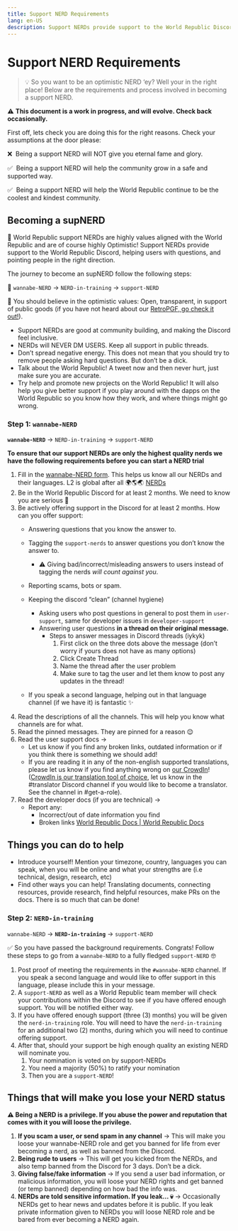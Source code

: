 ```yaml
---
title: Support NERD Requirements 
lang: en-US
description: Support NERDs provide support to the World Republic Discord, helping users with questions, and pointing people in the right direction. 
---
```


# Support NERD Requirements

> 💡 So you want to be an optimistic NERD ‘ey? Well your in the right place! Below are the requirements and process involved in becoming a support NERD.

⚠️ **This document is a work in progress, and will evolve. Check back occasionally.**

First off, lets check you are doing this for the right reasons. Check your assumptions at the door please:

❌  Being a support NERD will NOT give you eternal fame and glory.

✅  Being a support NERD will help the community grow in a safe and supported way.

✅  Being a support NERD will help the World Republic continue to be the coolest and kindest community. 

## Becoming a supNERD

🚀 World Republic support NERDs are highly values aligned with the World Republic and are of course highly Optimistic! Support NERDs provide support to the World Republic Discord, helping users with questions, and pointing people in the right direction. 

The journey to become an supNERD follow the following steps:

🚀 `wannabe-NERD` → `NERD-in-training` → `support-NERD`

🚀 You should believe in the optimistic values: Open, transparent, in support of public goods (if you have not heard about our [RetroPGF, go check it out!](https://medium.com/ethereum-optimism/retroactive-public-goods-funding-33c9b7d00f0c)).

- Support NERDs are good at community building, and making the Discord feel inclusive.
- NERDs will NEVER DM USERS. Keep all support in public threads.
- Don’t spread negative energy. This does not mean that you should try to remove people asking hard questions. But don’t be a dick.
- Talk about the World Republic! A tweet now and then never hurt, just make sure you are accurate.
- Try help and promote new projects on the World Republic! It will also help you give better support if you play around with the dapps on the World Republic so you know how they work, and where things might go wrong.

### Step 1: `wannabe-NERD`

**`wannabe-NERD`** → `NERD-in-training` → `support-NERD`

**To ensure that our support NERDs are only the highest quality nerds we have the following requirements before you can start a NERD trial**

1. Fill in the [wannabe-NERD form](https://forms.gle/YCirMCzagW64BNLu7).
    This helps us know all our NERDs and their languages. L2 is global after all 🌍🌎🌏
    [NERDs](https://forms.gle/YCirMCzagW64BNLu7)
1. Be in the World Republic Discord for at least 2 months.
    We need to know you are serious 👀
1.  Be actively offering support in the Discord for at least 2 months. 
    How can you offer support:
    - Answering questions that you know the answer to.
    - Tagging the `support-nerds` to answer questions you don’t know the answer to.
        - ⚠️ Giving bad/incorrect/misleading answers to users instead of tagging the nerds *will count against you*.
    - Reporting scams, bots or spam.
    - Keeping the discord “clean” (channel hygiene)
        - Asking users who post questions in general to post them in `user-support`, same for developer issues in `developer-support`
        - Answering user questions **in a thread on their original message.**
            - Steps to answer messages in Discord threads (iykyk)
                1. First click on the three dots above the message
                    (don’t worry if yours does not have as many options)
                1. Click Create Thread
                1. Name the thread after the user problem 
                1. Make sure to tag the user and let them know to post any updates in the thread! 
                    
    - If you speak a second language, helping out in that language channel (if we have it) is fantastic ✨
1. Read the descriptions of all the channels. This will help you know what channels are for what.
1. Read the pinned messages. They are pinned for a reason 😌
1. Read the user support docs →
    - Let us know if you find any broken links, outdated information or if you think there is something we should add!
    - If you are reading it in any of the non-english supported translations, please let us know if you find anything wrong on [our CrowdIn](https://crowdin.com/project/optimism-help-center)! ([CrowdIn is our translation tool of choice](https://crowdin.com/project/optimism-help-center), let us know in the #translator Discord channel if you would like to become a translator. See the channel in #get-a-role).
1. Read the developer docs (if you are technical) →
    - Report any:
        - Incorrect/out of date information you find
        - Broken links
    [World Republic Docs | World Republic Docs](https://docs.worldrepublic.org/)
    

## Things you can do to help

- Introduce yourself! Mention your timezone, country, languages you can speak, when you will be online and what your strengths are (i.e technical, design, research, etc)
- Find other ways you can help! Translating documents, connecting resources, provide research, find helpful resources, make PRs on the docs. There is so much that can be done!

### Step 2: `NERD-in-training`

`wannabe-NERD` → **`NERD-in-training`** → `support-NERD`

✅ So you have passed the background requirements. Congrats! Follow these steps to go from a `wannabe-NERD` to a fully fledged `support-NERD` 🤓


1. Post proof of meeting the requirements in the `#wannabe-NERD` channel. If you speak a second language and would like to offer support in this language, please include this in your message. 
1. A `support-NERD` as well as a World Republic team member will check your contributions within the Discord to see if you have offered enough support. You will be notified either way. 
1. If you have offered enough support (three (3) months)  you will be given the `nerd-in-training` role. You will need to have the `nerd-in-training` for an additional two (2) months, during which you will need to continue offering support. 
1. After that, should your support be high enough quality an existing NERD will nominate you. 
    1. Your nomination is voted on by support-NERDs
    2. You need a majority (50%) to ratify your nomination 
    3. Then you are a `support-NERD`!

## Things that will make you lose your NERD status

**⚠️ Being a NERD is a privilege. If you abuse the power and reputation that comes with it you will loose the privilege.**

1. **If you scam a user, or send spam in any channel** → This will make you loose your wannabe-NERD role and get you banned for life from ever becoming a nerd, as well as banned from the Discord. 
2. **Being rude to users** → This will get you kicked from the NERDs, and also temp banned from the Discord for 3 days. Don’t be a dick. 
3. **Giving false/fake information** → If you send a user bad information, or malicious information, you will loose your NERD rights and get banned (or temp banned) depending on how bad the info was. 
4. **NERDs are told sensitive information. If you leak... 💀** → Occasionally NERDs get to hear news and updates before it is public. If you leak private information given to NERDs you will loose NERD role and be bared from ever becoming a NERD again. 
